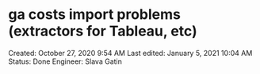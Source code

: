 # ga costs import problems (extractors for Tableau, etc)

Created: October 27, 2020 9:54 AM
Last edited: January 5, 2021 10:04 AM
Status: Done
Engineer: Slava Gatin